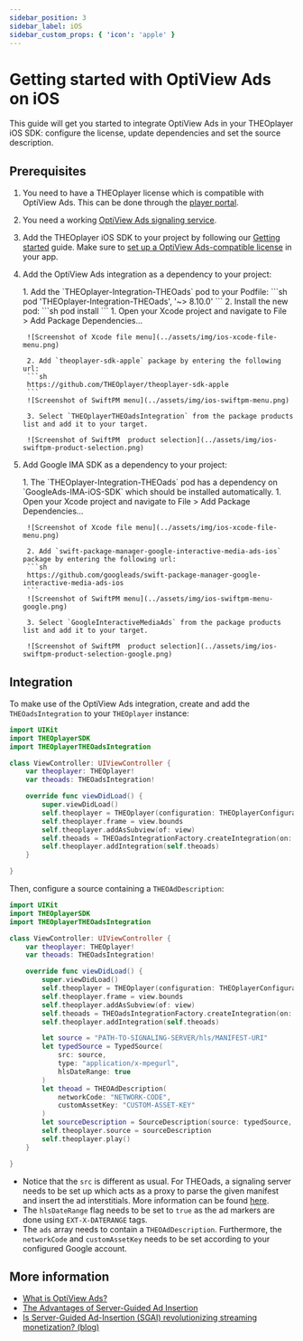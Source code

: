 ```yaml
---
sidebar_position: 3
sidebar_label: iOS
sidebar_custom_props: { 'icon': 'apple' }
---
```


# Getting started with OptiView Ads on iOS

This guide will get you started to integrate OptiView Ads in your THEOplayer iOS SDK: configure the license, update dependencies and set the source description.

## Prerequisites


1.  You need to have a THEOplayer license which is compatible with OptiView Ads. This can be done through the [player portal](https://portal.theoplayer.com).
2.  You need a working [OptiView Ads signaling service](signaling-service.mdx).
3.  Add the THEOplayer iOS SDK to your project by following our [Getting started](/theoplayer/getting-started/sdks/ios/getting-started) guide. Make sure to [set up a OptiView Ads-compatible license](/theoplayer/getting-started/sdks/ios/getting-started/#theoplayer-license) in your app.
4.  Add the OptiView Ads integration as a dependency to your project:
    <Tabs queryString="lang">
    <!-- prettier-ignore-start -->
    <TabItem value="cocoapods" label="CocoaPods">
        1. Add the `THEOplayer-Integration-THEOads` pod to your Podfile:
        ```sh
        pod 'THEOplayer-Integration-THEOads', '~> 8.10.0'
        ```
        2. Install the new pod:
        ```sh
        pod install
        ```
    </TabItem>
    <TabItem value="swiftpm" label="SwiftPM">
         1. Open your Xcode project and navigate to File > Add Package Dependencies...

         ![Screenshot of Xcode file menu](../assets/img/ios-xcode-file-menu.png)

         2. Add `theoplayer-sdk-apple` package by entering the following url:
         ```sh
         https://github.com/THEOplayer/theoplayer-sdk-apple
         ```
         ![Screenshot of SwiftPM menu](../assets/img/ios-swiftpm-menu.png)

         3. Select `THEOplayerTHEOadsIntegration` from the package products list and add it to your target.

         ![Screenshot of SwiftPM  product selection](../assets/img/ios-swiftpm-product-selection.png)

    </TabItem>
    <!-- prettier-ignore-end -->
    </Tabs>

5.  Add Google IMA SDK as a dependency to your project:
    <Tabs queryString="lang">
    <!-- prettier-ignore-start -->
    <TabItem value="cocoapods" label="CocoaPods">
        1. The `THEOplayer-Integration-THEOads` pod has a dependency on `GoogleAds-IMA-iOS-SDK` which should be installed automatically.
    </TabItem>
    <TabItem value="swiftpm" label="SwiftPM">
         1. Open your Xcode project and navigate to File > Add Package Dependencies...

         ![Screenshot of Xcode file menu](../assets/img/ios-xcode-file-menu.png)

         2. Add `swift-package-manager-google-interactive-media-ads-ios` package by entering the following url:
         ```sh
         https://github.com/googleads/swift-package-manager-google-interactive-media-ads-ios
         ```
         ![Screenshot of SwiftPM menu](../assets/img/ios-swiftpm-menu-google.png)

         3. Select `GoogleInteractiveMediaAds` from the package products list and add it to your target.

         ![Screenshot of SwiftPM  product selection](../assets/img/ios-swiftpm-product-selection-google.png)

    </TabItem>
    <!-- prettier-ignore-end -->
    </Tabs>

## Integration

To make use of the OptiView Ads integration, create and add the `THEOadsIntegration` to your `THEOplayer` instance:

```swift
import UIKit
import THEOplayerSDK
import THEOplayerTHEOadsIntegration

class ViewController: UIViewController {
    var theoplayer: THEOplayer!
    var theoads: THEOadsIntegration!

    override func viewDidLoad() {
        super.viewDidLoad()
        self.theoplayer = THEOplayer(configuration: THEOplayerConfigurationBuilder().build())
        self.theoplayer.frame = view.bounds
        self.theoplayer.addAsSubview(of: view)
        self.theoads = THEOadsIntegrationFactory.createIntegration(on: self.theoplayer)
        self.theoplayer.addIntegration(self.theoads)
    }

}
```

Then, configure a source containing a `THEOAdDescription`:

```swift
import UIKit
import THEOplayerSDK
import THEOplayerTHEOadsIntegration

class ViewController: UIViewController {
    var theoplayer: THEOplayer!
    var theoads: THEOadsIntegration!

    override func viewDidLoad() {
        super.viewDidLoad()
        self.theoplayer = THEOplayer(configuration: THEOplayerConfigurationBuilder().build())
        self.theoplayer.frame = view.bounds
        self.theoplayer.addAsSubview(of: view)
        self.theoads = THEOadsIntegrationFactory.createIntegration(on: self.theoplayer)
        self.theoplayer.addIntegration(self.theoads)

        let source = "PATH-TO-SIGNALING-SERVER/hls/MANIFEST-URI"
        let typedSource = TypedSource(
            src: source,
            type: "application/x-mpegurl",
            hlsDateRange: true
        )
        let theoad = THEOAdDescription(
            networkCode: "NETWORK-CODE",
            customAssetKey: "CUSTOM-ASSET-KEY"
        )
        let sourceDescription = SourceDescription(source: typedSource, ads: [theoad])
        self.theoplayer.source = sourceDescription
        self.theoplayer.play()
    }

}
```

- Notice that the `src` is different as usual. For THEOads, a signaling server needs to be set up which acts as a proxy to parse the given manifest and insert the ad interstitials.
  More information can be found [here](signaling-service.mdx).
- The `hlsDateRange` flag needs to be set to `true` as the ad markers are done using `EXT-X-DATERANGE` tags.
- The `ads` array needs to contain a `THEOAdDescription`. Furthermore, the `networkCode` and `customAssetKey` needs to be set according to your configured Google account.

## More information

- [What is OptiView Ads?](https://optiview.dolby.com/products/server-guided-ad-insertion/)
- [The Advantages of Server-Guided Ad Insertion](https://optiview.dolby.com/solutions/personalized-advertising/)
- [Is Server-Guided Ad-Insertion (SGAI) revolutionizing streaming monetization? (blog)](https://optiview.dolby.com/resources/blog/advertising/what-is-sgai-server-guided-ad-insertion-in-streaming/)
